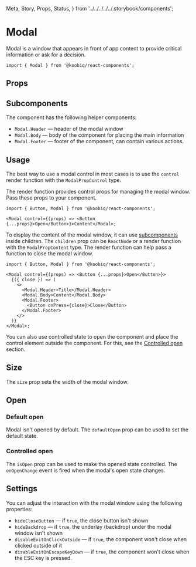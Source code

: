   Meta,
  Story,
  Props,
  Status,
} from '../../../../../.storybook/components';


<Meta of={Stories} />

# Modal

<Status variant="experimental" />

Modal is a window that appears in front of app content to provide critical
information or ask for a decision.

```tsx
import { Modal } from '@koobiq/react-components';
```

<Story of={Stories.Base} />

## Props

<Props />

## Subcomponents

The component has the following helper components:

- `Modal.Header` — header of the modal window
- `Modal.Body` — body of the component for placing the main information
- `Modal.Footer` — footer of the component, can contain various actions.

## Usage

The best way to use a modal control in most cases is to use
the `control` render function with the `ModalPropControl` type.

The render function provides control props for managing the modal window.
Pass these props to your component.

```tsx
import { Button, Modal } from '@koobiq/react-components';

<Modal control={(props) => <Button {...props}>Open</Button>}>Content</Modal>;
```

To display the content of the modal window,
it can use [subcomponents](#subcomponents) inside children.
The `children` prop can be `ReactNode` or a render function with the `ModalPropContent` type.
The render function can help pass a function to close the modal window.

```tsx
import { Button, Modal } from '@koobiq/react-components';

<Modal control={(props) => <Button {...props}>Open</Button>}>
  {({ close }) => (
    <>
      <Modal.Header>Title</Modal.Header>
      <Modal.Body>Content</Modal.Body>
      <Modal.Footer>
        <Button onPress={close}>Close</Button>
      </Modal.Footer>
    </>
  )}
</Modal>;
```

You can also use controlled state to open the component and place the control element outside
the component. For this, see the [Controlled open](#controlled-open) section.

## Size

The `size` prop sets the width of the modal window.

<Story of={Stories.Size} />

## Open

### Default open

Modal isn't opened by default. The `defaultOpen` prop can be used to set the default state.

### Controlled open

The `isOpen` prop can be used to make the opened state controlled.
The `onOpenChange` event is fired when the modal's open state changes.

<Story of={Stories.ControlledOpen} />

## Settings

You can adjust the interaction with the modal window using the following properties:

- `hideCloseButton` — if `true`, the close button isn't shown
- `hideBackdrop` — if `true`, the underlay (backdrop) under the modal window isn't shown
- `disableExitOnClickOutside` — if `true`, the component won't close when clicked outside of it
- `disableExitOnEscapeKeyDown` — if `true`, the component won't close when the ESC key is pressed.

<Story of={Stories.Settings} />
